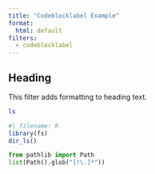 ```yaml
---
title: "Codeblocklabel Example"
format:
  html: default
filters:
  - codeblocklabel
---
```


## Heading

This filter adds formatting to heading text.

```zsh
ls
```

```r
#| filename: R
library(fs)
dir_ls()
```


```python
from pathlib import Path
list(Path().glob("[!\.]*"))
```


